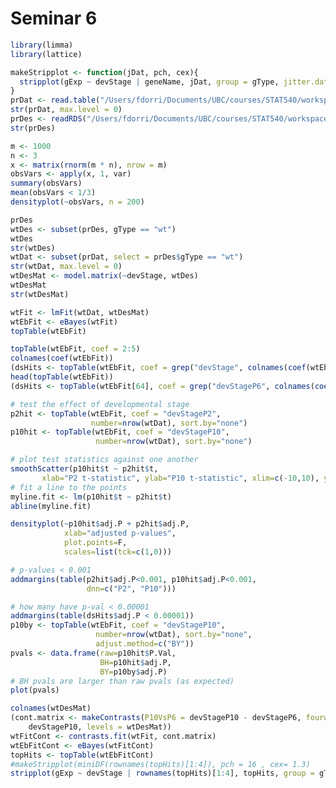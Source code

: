 Seminar 6
========================================================

```r
library(limma)
library(lattice)

makeStripplot <- function(jDat, pch, cex){
  stripplot(gExp ~ devStage | geneName, jDat, group = gType, jitter.data = TRUE, auto.key = TRUE, type = c('p', 'a'), grid = TRUE, pch = pch, cex = cex)
}
prDat <- read.table("/Users/fdorri/Documents/UBC/courses/STAT540/workspace/stat540_2014/examples/photoRec/data/GSE4051_data.tsv")
str(prDat, max.level = 0)
prDes <- readRDS("/Users/fdorri/Documents/UBC/courses/STAT540/workspace/stat540_2014/examples/photoRec/data/GSE4051_design.rds")
str(prDes)
```
```r
m <- 1000
n <- 3
x <- matrix(rnorm(m * n), nrow = m)
obsVars <- apply(x, 1, var)
summary(obsVars)
mean(obsVars < 1/3)
densityplot(~obsVars, n = 200)
```
```r
prDes
wtDes <- subset(prDes, gType == "wt")
wtDes
str(wtDes)
wtDat <- subset(prDat, select = prDes$gType == "wt")
str(wtDat, max.level = 0)
wtDesMat <- model.matrix(~devStage, wtDes)
wtDesMat
str(wtDesMat)
```
```r
wtFit <- lmFit(wtDat, wtDesMat)
wtEbFit <- eBayes(wtFit)
topTable(wtEbFit)
```
```r
topTable(wtEbFit, coef = 2:5)
colnames(coef(wtEbFit))
(dsHits <- topTable(wtEbFit, coef = grep("devStage", colnames(coef(wtEbFit)))))
head(topTable(wtEbFit))
(dsHits <- topTable(wtEbFit[64], coef = grep("devStageP6", colnames(coef(wtEbFit)))))
```

```r
# test the effect of developmental stage
p2hit <- topTable(wtEbFit, coef = "devStageP2", 
                  number=nrow(wtDat), sort.by="none")
p10hit <- topTable(wtEbFit, coef = "devStageP10", 
                   number=nrow(wtDat), sort.by="none")

# plot test statistics against one another
smoothScatter(p10hit$t ~ p2hit$t,
       xlab="P2 t-statistic", ylab="P10 t-statistic", xlim=c(-10,10), ylim=c(-10,10) )
# fit a line to the points
myline.fit <- lm(p10hit$t ~ p2hit$t)
abline(myline.fit)
```
```r

densityplot(~p10hit$adj.P + p2hit$adj.P, 
            xlab="adjusted p-values",
            plot.points=F,
            scales=list(tck=c(1,0)))

# p-values < 0.001
addmargins(table(p2hit$adj.P<0.001, p10hit$adj.P<0.001,
                 dnn=c("P2", "P10")))

# how many have p-val < 0.00001
addmargins(table(dsHits$adj.P < 0.00001))
p10by <- topTable(wtEbFit, coef = "devStageP10", 
                   number=nrow(wtDat), sort.by="none",
                   adjust.method=c("BY"))
pvals <- data.frame(raw=p10hit$P.Val, 
                    BH=p10hit$adj.P, 
                    BY=p10by$adj.P) 
# BH pvals are larger than raw pvals (as expected)
plot(pvals)
```
```r
colnames(wtDesMat)
(cont.matrix <- makeContrasts(P10VsP6 = devStageP10 - devStageP6, fourweeksVsP10 = devStage4_weeks - 
    devStageP10, levels = wtDesMat))
wtFitCont <- contrasts.fit(wtFit, cont.matrix)
wtEbFitCont <- eBayes(wtFitCont)
topHits <- topTable(wtEbFitCont)
#makeStripplot(miniDF(rownames(topHits)[1:4]), pch = 16 , cex= 1.3)
stripplot(gExp ~ devStage | rownames(topHits)[1:4], topHits, group = gType, jitter.data = TRUE, auto.key = TRUE, type = c('p', 'a'), grid = TRUE, pch = 10, cex = 1.3)
```